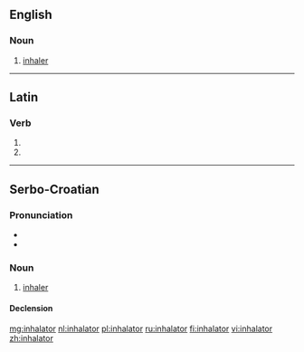 ==English==

===Noun===
{{en-noun}}

# [[inhaler]]

----

==Latin==

===Verb===
{{la-verb-form|inhālātor}}

# {{conjugation of|inhalo|inhālō|2|s|fut|pass|imp|lang=la}}
# {{conjugation of|inhalo|inhālō|3|s|fut|pass|imp|lang=la}}

----

==Serbo-Croatian==

===Pronunciation===
* {{IPA|/inxǎlaːtor/|lang=sh}}
* {{hyphenation|in|ha|la|tor}}

===Noun===
{{sh-noun|g=m|head=inhàlātor|r|инхалатор|инха̀ла̄тор}}

# [[inhaler]]

====Declension====
{{sh-decl-noun
|inhalator|inhalatori
|inhalatora|inhalatora
|inhalatoru|inhalatorima
|inhalator|inhalatore
|inhalatore|inhalatori
|inhalatoru|inhalatorima
|inhalatorom|inhalatorima
}}

[[mg:inhalator]]
[[nl:inhalator]]
[[pl:inhalator]]
[[ru:inhalator]]
[[fi:inhalator]]
[[vi:inhalator]]
[[zh:inhalator]]